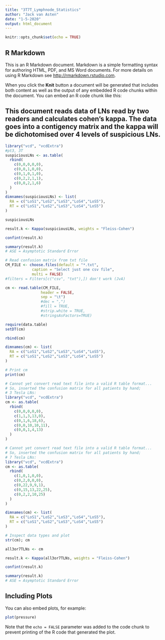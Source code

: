 ```yaml
---
title: "3T7T_Lymphnode_Statistics"
author: "Jack van Asten"
date: "1-5-2020"
output: html_document
---
```


```r
knitr::opts_chunk$set(echo = TRUE)
```
## R Markdown

This is an R Markdown document. Markdown is a simple formatting syntax for authoring HTML, PDF, and MS Word documents. For more details on using R Markdown see <http://rmarkdown.rstudio.com>.

When you click the **Knit** button a document will be generated that includes both content as well as the output of any embedded R code chunks within the document. You can embed an R code chunk like this:

## This document reads data of LNs read by two readers and calculates cohen's kappa. The data goes into a contigency matrix and the kappa will be dichotomised over 4 levels of suspicious LNs.

```r
library("vcd", "vcdExtra")
#pt3, 3T
suspiciousLNs <- as.table(
  rbind(
    c(0,0,0,0,0),
    c(0,0,1,0,0),
    c(0,1,0,1,0),
    c(0,2,2,1,1),
    c(0,0,2,1,6)
  )
)
dimnames(suspiciousLNs) <- list(
  RA = c("LoS1","LoS2","LoS3","LoS4","LoS5"),
  RT = c("LoS1","LoS2","LoS3","LoS4","LoS5")
)

suspiciousLNs

result.k <- Kappa(suspiciousLNs, weights = "Fleiss-Cohen")

confint(result.k)

summary(result.k)
# ASE = Asymptotic Standard Error

```

```r
# Read confusion matrix from txt file
CM_FILE <- choose.files(default = "*.txt",
            caption = "Select just one csv file",
            multi = FALSE)
#filters = Filters[c("csv", "txt"),]) don't work (JvA)

cm <- read.table(CM_FILE, 
                header = FALSE,  
                sep = "\t")
                #dec = ",")
                #fill = TRUE, 
                #strip.white = TRUE, 
                #stringsAsFactors=TRUE)

require(data.table)
setDT(cm)

rbind(cm)

dimnames(cm) <- list(
  RA = c("LoS1","LoS2","LoS3","LoS4","LoS5"),
  RT = c("LoS1","LoS2","LoS3","LoS4","LoS5")
)

# Print cm
print(cm)

```

```r
# Cannot yet convert read text file into a valid R table format...
# So, inserted the confusion matrix for all patients by hand;
# 3 Tesla LNs:
library("vcd", "vcdExtra")
cm <- as.table(
  rbind(
    c(0,0,0,0,0),
    c(1,1,3,13,0),
    c(0,1,6,18,6),
    c(0,0,10,10,11),
    c(0,0,1,4,13)
  )
)

# Cannot yet convert read text file into a valid R table format...
# So, inserted the confusion matrix for all patients by hand;
# 7 Tesla LNs:
library("vcd", "vcdExtra")
cm <- as.table(
  rbind(
    c(1,0,1,0,0),
    c(0,2,0,0,0),
    c(0,22,9,9,1),
    c(0,15,13,22,25),
    c(0,2,2,10,25)
  )
)

dimnames(cm) <- list(
  RA = c("LoS1","LoS2","LoS3","LoS4","LoS5"),
  RT = c("LoS1","LoS2","LoS3","LoS4","LoS5")
)

# Inspect data types and plot
str(cm); cm

all3or7TLNs <- cm

result.k <- Kappa(all3or7TLNs, weights = "Fleiss-Cohen")

confint(result.k)

summary(result.k)
# ASE = Asymptotic Standard Error

```

## Including Plots

You can also embed plots, for example:

```r
plot(pressure)
```

Note that the `echo = FALSE` parameter was added to the code chunk to prevent printing of the R code that generated the plot.
